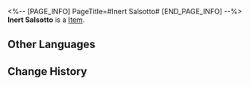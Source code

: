 <%-- [PAGE_INFO]
PageTitle=#Inert Salsotto#
[END_PAGE_INFO] --%>
{{Item Infobox
|id          = 83063
|image       = Item Inert Salsotto.png
|type        = 
|invCategory = 
|rarity      = 4
|effect      = 
|description = 
}}
'''Inert Salsotto''' is a [[Item]].

==Other Languages==
{{Other Languages
|en   = Inert Salsotto
|zhs  = 停转的萨尔索图
|zht  = 停轉的薩爾索圖
|ja   = 自転が止まったサルソット
|ko   = 회전을 멈춘 살소토
|es   = Salsotto inerte
|fr   = Salsotto inerte
|ru   = Замершее Салсотто
|th   = Inert Salsotto
|vi   = Salsotto Dừng Xoay
|de   = Regloses Salsotto
|id   = Inert Salsotto
|pt   = Salsotto Inerte
}}

==Change History==
{{Change History|2.0}}